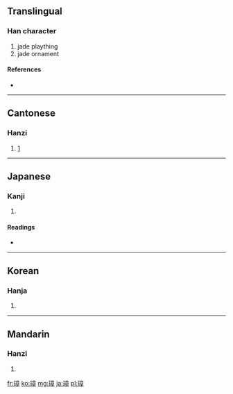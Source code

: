 ==Translingual==

===Han character===
{{Han char|rn=96|rad=玉|as=11|sn=15|four=1014<sub>6</sub>|canj=一土卜廿十 (MGYTJ)}}

# jade plaything
# jade ornament

====References====
* {{Han ref|kx=0741.130|dkj=21211|dj=1150.300|hdz=21135.170|uh=748B|ud=29835|bh=BCFD|bd=48381}}

----

==Cantonese==

===Hanzi===
{{yue-hanzi|jyut=|y=jeung1}}

# {{defn|lang=yue|sort=玉11}}[http://cn.18dao.net/%E6%96%B0%E5%8D%8E%E5%AD%97%E5%85%B8/%E7%92%8B]

----

==Japanese==

===Kanji===
{{ja-kanji|grade=|rs=玉11}}

# {{defn|lang=ja|sort=玉11}}

====Readings====
* {{ja-readings|on=[[しょう]] (shō)|kun=[[ひしゃく]] (hishaku), [[たま]] (tama), [[あらわす]] (arawasu)|nanori=}}

----

==Korean==

===Hanja===
{{ko-hanja|hangeul=장|eumhun=|rv=jang|mr=chang|y=cang}}

# {{defn|lang=ko|sort=玉11}}

----

==Mandarin==

===Hanzi===
{{cmn-hanzi|pin=[[jué]] ([[jue2]]), [[zhāng]] ([[zhang1]])|wg=chüeh<sup>2</sup>, chang<sup>1</sup>}}

# {{defn|lang=cmn|sort=玉11}}

[[fr:璋]]
[[ko:璋]]
[[mg:璋]]
[[ja:璋]]
[[pl:璋]]